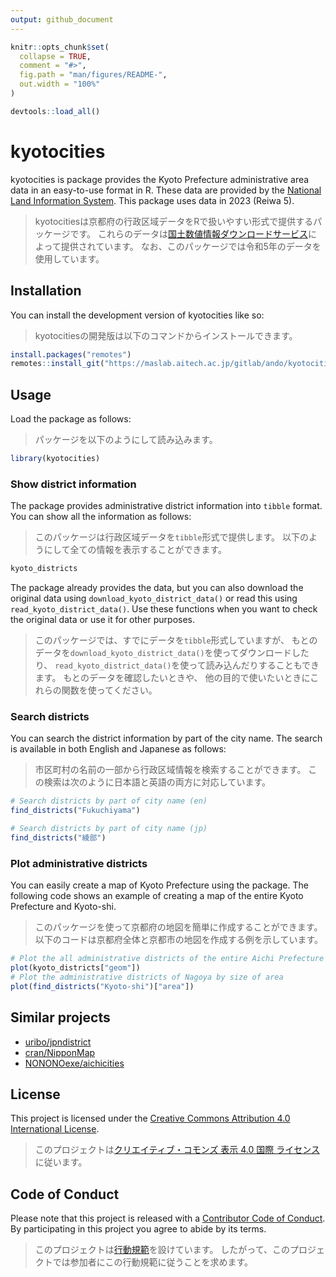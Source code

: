 ```yaml
---
output: github_document
---
```


<!-- README.md is generated from README.Rmd. Please edit that file -->

```r
knitr::opts_chunk$set(
  collapse = TRUE,
  comment = "#>",
  fig.path = "man/figures/README-",
  out.width = "100%"
)

devtools::load_all()
```

# kyotocities

<!-- badges: start -->
<!-- badges: end -->

kyotocities is package provides the Kyoto Prefecture administrative area data in an easy-to-use format in R.
These data are provided by the [National Land Information System](https://nlftp.mlit.go.jp/ksj/gml/datalist/KsjTmplt-N03-v3_1.html).
This package uses data in 2023 (Reiwa 5).

> kyotocitiesは京都府の行政区域データをRで扱いやすい形式で提供するパッケージです。
> これらのデータは[国土数値情報ダウンロードサービス](https://nlftp.mlit.go.jp/ksj/gml/datalist/KsjTmplt-N03-v3_1.html)によって提供されています。
> なお、このパッケージでは令和5年のデータを使用しています。

## Installation

You can install the development version of kyotocities like so:

> kyotocitiesの開発版は以下のコマンドからインストールできます。

``` r
install.packages("remotes")
remotes::install_git("https://maslab.aitech.ac.jp/gitlab/ando/kyotocitiesdev")
```

## Usage

Load the package as follows:

> パッケージを以下のようにして読み込みます。

```r
library(kyotocities)
```

### Show district information

The package provides administrative district information into `tibble` format.
You can show all the information as follows:

> このパッケージは行政区域データを`tibble`形式で提供します。
> 以下のようにして全ての情報を表示することができます。

```r
kyoto_districts
```

The package already provides the data, but you can also download 
the original data using `download_kyoto_district_data()` or
read this using `read_kyoto_district_data()`.
Use these functions when you want to check the original data or 
use it for other purposes.

> このパッケージでは、すでにデータを`tibble`形式していますが、
> もとのデータを`download_kyoto_district_data()`を使ってダウンロードしたり、
> `read_kyoto_district_data()`を使って読み込んだりすることもできます。
> もとのデータを確認したいときや、
> 他の目的で使いたいときにこれらの関数を使ってください。

### Search districts

You can search the district information by part of the city name.
The search is available in both English and Japanese as follows:

> 市区町村の名前の一部から行政区域情報を検索することができます。
> この検索は次のように日本語と英語の両方に対応しています。

```r
# Search districts by part of city name (en)
find_districts("Fukuchiyama")

# Search districts by part of city name (jp)
find_districts("綾部")
```

### Plot administrative districts

You can easily create a map of Kyoto Prefecture using the package.
The following code shows an example of creating a map of the entire Kyoto Prefecture and Kyoto-shi.

> このパッケージを使って京都府の地図を簡単に作成することができます。
> 以下のコードは京都府全体と京都市の地図を作成する例を示しています。

```r
# Plot the all administrative districts of the entire Aichi Prefecture
plot(kyoto_districts["geom"])
# Plot the administrative districts of Nagoya by size of area
plot(find_districts("Kyoto-shi")["area"])
```

## Similar projects

- [uribo/jpndistrict](https://github.com/uribo/jpndistrict)
- [cran/NipponMap](https://github.com/cran/NipponMap)
- [NONONOexe/aichicities](https://github.com/NONONOexe/aichicities)

## License

This project is licensed under the [Creative Commons Attribution 4.0 International License](https://creativecommons.org/licenses/by/4.0/).

> このプロジェクトは[クリエイティブ・コモンズ 表示 4.0 国際 ライセンス](https://creativecommons.org/licenses/by/4.0/deed.ja)に従います。

## Code of Conduct

Please note that this project is released with a [Contributor Code of Conduct](CODE_OF_CONDUCT.md).
By participating in this project you agree to abide by its terms.

> このプロジェクトは[行動規範](CODE_OF_CONDUCT.md)を設けています。
> したがって、このプロジェクトでは参加者にこの行動規範に従うことを求めます。
